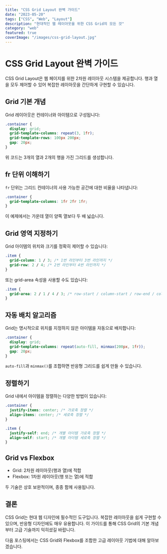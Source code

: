 ```yaml
---
title: "CSS Grid Layout 완벽 가이드"
date: "2023-05-20"
tags: ["CSS", "Web", "Layout"]
description: "현대적인 웹 레이아웃을 위한 CSS Grid의 모든 것"
category: "web"
featured: true
coverImage: "/images/css-grid-layout.jpg"
---
```


# CSS Grid Layout 완벽 가이드

CSS Grid Layout은 웹 페이지를 위한 2차원 레이아웃 시스템을 제공합니다. 행과 열을 모두 제어할 수 있어 복잡한 레이아웃을 간단하게 구현할 수 있습니다.

## Grid 기본 개념

Grid 레이아웃은 컨테이너와 아이템으로 구성됩니다:

```css
.container {
  display: grid;
  grid-template-columns: repeat(3, 1fr);
  grid-template-rows: 100px 200px;
  gap: 20px;
}
```

위 코드는 3개의 열과 2개의 행을 가진 그리드를 생성합니다.

## fr 단위 이해하기

`fr` 단위는 그리드 컨테이너의 사용 가능한 공간에 대한 비율을 나타냅니다:

```css
.container {
  grid-template-columns: 1fr 2fr 1fr;
}
```

이 예제에서는 가운데 열이 양쪽 열보다 두 배 넓습니다.

## Grid 영역 지정하기

Grid 아이템의 위치와 크기를 정확히 제어할 수 있습니다:

```css
.item {
  grid-column: 1 / 3; /* 1번 라인부터 3번 라인까지 */
  grid-row: 2 / 4; /* 2번 라인부터 4번 라인까지 */
}
```

또는 grid-area 속성을 사용할 수도 있습니다:

```css
.item {
  grid-area: 2 / 1 / 4 / 3; /* row-start / column-start / row-end / column-end */
}
```

## 자동 배치 알고리즘

Grid는 명시적으로 위치를 지정하지 않은 아이템을 자동으로 배치합니다:

```css
.container {
  display: grid;
  grid-template-columns: repeat(auto-fill, minmax(200px, 1fr));
  gap: 20px;
}
```

`auto-fill`과 `minmax()`를 조합하면 반응형 그리드를 쉽게 만들 수 있습니다.

## 정렬하기

Grid 내에서 아이템을 정렬하는 다양한 방법이 있습니다:

```css
.container {
  justify-items: center; /* 가로축 정렬 */
  align-items: center; /* 세로축 정렬 */
}

.item {
  justify-self: end; /* 개별 아이템 가로축 정렬 */
  align-self: start; /* 개별 아이템 세로축 정렬 */
}
```

## Grid vs Flexbox

- Grid: 2차원 레이아웃(행과 열)에 적합
- Flexbox: 1차원 레이아웃(행 또는 열)에 적합

두 기술은 상호 보완적이며, 종종 함께 사용됩니다.

## 결론

CSS Grid는 현대 웹 디자인에 필수적인 도구입니다. 복잡한 레이아웃을 쉽게 구현할 수 있으며, 반응형 디자인에도 매우 유용합니다. 이 가이드를 통해 CSS Grid의 기본 개념부터 고급 기술까지 익히셨길 바랍니다.

다음 포스팅에서는 CSS Grid와 Flexbox를 조합한 고급 레이아웃 기법에 대해 알아보겠습니다.
